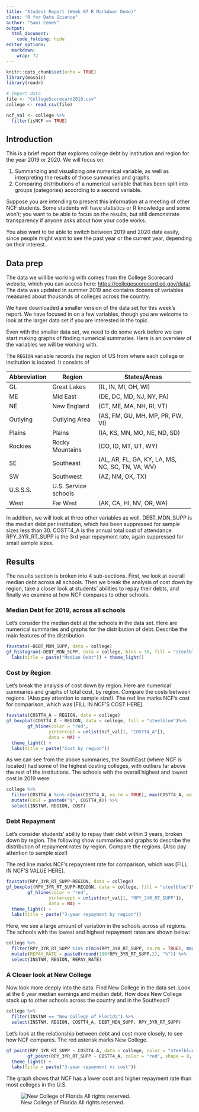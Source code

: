 ```yaml
---
title: "Student Report (Week 07 R Markdown Demo)"
class: "R for Data Science"
author: "Sami Cemek"
output: 
  html_document:
    code_folding: hide
editor_options: 
  markdown: 
    wrap: 72
---
```


```r
knitr::opts_chunk$set(echo = TRUE)
library(mosaic)
library(readr)

# Import data
file <- "CollegeScorecard2019.csv"
college <- read_csv(file)

ncf_val <- college %>%
  filter(isNCF == TRUE)
```

## Introduction

This is a brief report that explores college debt by institution and
region for the year 2019 or 2020. We will focus on:

1.  Summarizing and visualizing one numerical variable, as well as
    interpreting the results of those summaries and graphs.
2.  Comparing distributions of a numerical variable that has been split
    into groups (categories) according to a second variable.

Suppose you are intending to present this information at a meeting of
other NCF students. Some students will have statistics or R knowledge
and some won't; you want to be able to focus on the results, but still
demonstrate transparency if anyone asks about how your code works.

You also want to be able to switch between 2019 and 2020 data easily,
since people might want to see the past year or the current year,
depending on their interest.

## Data prep

The data we will be working with comes from the College Scorecard
website, which you can access here:
<https://collegescorecard.ed.gov/data/>. The data was updated in summer
2019 and contains dozens of variables measured about thousands of
colleges across the country.

We have downloaded a smaller version of the data set for this week's
report. We have focused in on a few variables, though you are welcome to
look at the larger data set if you are interested in the topic.

Even with the smaller data set, we need to do some work before we can
start making graphs of finding numerical summaries. Here is an overview
of the variables we will be working with.

The `REGION` variable records the region of US from where each college
or institution is located. It consists of

+--------------+-----------------+-------------------------------------+
| Abbreviation | Region          | States/Areas                        |
+==============+=================+=====================================+
| GL           | Great Lakes     | (IL, IN, MI, OH, WI)                |
+--------------+-----------------+-------------------------------------+
| ME           | Mid East        | (DE, DC, MD, NJ, NY, PA)            |
+--------------+-----------------+-------------------------------------+
| NE           | New England     | (CT, ME, MA, NH, RI, VT)            |
+--------------+-----------------+-------------------------------------+
| Outlying     | Outlying Area   | (AS, FM, GU, MH, MP, PR, PW, VI)    |
+--------------+-----------------+-------------------------------------+
| Plains       | Plains          | (IA, KS, MN, MO, NE, ND, SD)        |
+--------------+-----------------+-------------------------------------+
| Rockies      | Rocky Mountains | (CO, ID, MT, UT, WY)                |
+--------------+-----------------+-------------------------------------+
| SE           | Southeast       | (AL, AR, FL, GA, KY, LA, MS, NC,    |
|              |                 | SC, TN, VA, WV)                     |
+--------------+-----------------+-------------------------------------+
| SW           | Southwest       | (AZ, NM, OK, TX)                    |
+--------------+-----------------+-------------------------------------+
| U.S.S.S.     | U.S. Service    |                                     |
|              | schools         |                                     |
+--------------+-----------------+-------------------------------------+
| West         | Far West        | (AK, CA, HI, NV, OR, WA)            |
+--------------+-----------------+-------------------------------------+

In addition, we will look at three other variables as well.
DEBT_MDN_SUPP is the median debt per institution, which has been
suppressed for sample sizes less than 30. COSTT4_A is the annual total
cost of attendance. RPY_3YR_RT_SUPP is the 3rd year repayment rate,
again suppressed for small sample sizes.

## Results

The results section is broken into 4 sub-sections. First, we look at
overall median debt across all schools. Then we break the analysis of
cost down by region, take a closer look at students' abilities to repay
their debts, and finally we examine at how NCF compares to other
schools.

### Median Debt for 2019, across all schools

Let's consider the median debt at the schools in the data set. Here are
numerical summaries and graphs for the distribution of debt. Describe
the main features of the distribution.

```r

favstats(~DEBT_MDN_SUPP, data = college)
gf_histogram(~DEBT_MDN_SUPP, data = college, bins = 30, fill = "steelblue", alpha = 0.8) +
  labs(title = paste("Median Debt")) + theme_light()

```

### Cost by Region

Let's break the analysis of cost down by region. Here are numerical
summaries and graphs of total cost, by region. Compare the costs between
regions. (Also pay attention to sample size!). The red line marks NCF's
cost for comparison, which was [FILL IN NCF'S COST HERE].

```r
favstats(COSTT4_A ~ REGION, data = college)
gf_boxplot(COSTT4_A ~ REGION, data = college, fill = "steelblue")%>%
        gf_hline(color = "red", 
                yintercept = unlist(ncf_val[1, "COSTT4_A"]), 
                data = NA) + 
  theme_light() + 
  labs(title = paste("Cost by region"))


```

As we can see from the above summaries, the SouthEast (where NCF is
located) had some of the highest costing colleges, with outliers far
above the rest of the institutions. The schools with the overall highest
and lowest cost in 2019 were:

```r
college %>%
  filter(COSTT4_A %in% c(min(COSTT4_A, na.rm = TRUE), max(COSTT4_A, na.rm = TRUE))) %>%
  mutate(COST = paste0("$", COSTT4_A)) %>%
  select(INSTNM, REGION, COST) 
```

### Debt Repayment

Let's consider students' ability to repay their debt within 3 years,
broken down by region. The following show summaries and graphs to
describe the distribution of repayment rates by region. Compare the
regions. (Also pay attention to sample size!)

The red line marks NCF's repayment rate for comparison, which was [FILL
IN NCF'S VALUE HERE].

```r
favstats(RPY_3YR_RT_SUPP~REGION, data = college)
gf_boxplot(RPY_3YR_RT_SUPP~REGION, data = college, fill = "steelblue")%>%
        gf_hline(color = "red", 
                yintercept = unlist(ncf_val[1, "RPY_3YR_RT_SUPP"]), 
                data = NA) + 
  theme_light() + 
  labs(title = paste("3-year repayment by region"))

```

Here, we see a large amount of variation in the schools across all
regions. The schools with the lowest and highest repayment rates are
shown below:

```r
college %>%
  filter(RPY_3YR_RT_SUPP %in% c(min(RPY_3YR_RT_SUPP, na.rm = TRUE), max(RPY_3YR_RT_SUPP, na.rm = TRUE))) %>%
  mutate(REPAY_RATE = paste0(round(100*RPY_3YR_RT_SUPP,2), "%")) %>%
  select(INSTNM, REGION, REPAY_RATE)
```

### A Closer look at New College

Now look more deeply into the data. Find New College in the data set.
Look at the 6 year median earnings and median debt. How does New College
stack up to other schools across the country and in the Southeast?

```r

college %>%
  filter(INSTNM == "New College of Florida") %>%
  select(INSTNM, REGION, COSTT4_A, DEBT_MDN_SUPP, RPY_3YR_RT_SUPP) 

```

Let's look at the relationship between debt and cost more closely, to
see how NCF compares. The red asterisk marks New College.

```r
gf_point(RPY_3YR_RT_SUPP ~ COSTT4_A, data = college, color = "steelblue", alpha = 0.8) %>%
        gf_point(RPY_3YR_RT_SUPP ~ COSTT4_A, color = "red", shape = 8, data = ncf_val)+ 
  theme_light() + 
  labs(title = paste("3-year repayment vs cost"))
```

The graph shows that NCF has a lower cost and higher repayment rate than
most colleges in the U.S.

![New College of Florida All rights
reserved.](https://image.pitchbook.com/fdR7NGmFpBsonHtc5pCs98GktXn1605394343914_200x200)

